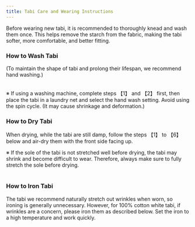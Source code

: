 ```yaml
---
title: Tabi Care and Wearing Instructions
---
```



Before wearing new tabi, it is recommended to thoroughly knead and wash them once. This helps remove the starch from the fabric, making the tabi softer, more comfortable, and better fitting.

<Table 
  data={[
    {
      image: "https://ik.imagekit.io/dgfwhfvkn/tabi/d2VhcjAx_waifu2x_noise3_scale4x_FNLcRCpGR9.avif?updatedAt=1739617968037",
      description: `【1】 Fold about one-third of the tabi inward and use both thumbs to stretch it horizontally 2–3 times.`
    },
    {
      image: "https://ik.imagekit.io/dgfwhfvkn/tabi/d2VhcjAy_waifu2x_noise3_scale4x_0zmi9B7DG.avif?updatedAt=1739617966761",
      description: `【2】 Hold the folded part with your thumbs, firmly stretch the tabi, and then insert your toes. Wearing them this way ensures the central axis remains aligned, allowing your feet to fit perfectly.`
    },
    {
      image: "https://ik.imagekit.io/dgfwhfvkn/tabi/d2VhcjAz_waifu2x_noise3_scale4x_y-rvWCagN.avif?updatedAt=1739617964750",
      description: `【3】 After inserting your entire foot, firmly pull up the heel part of the tabi.`
    },
    {
      image: "https://ik.imagekit.io/dgfwhfvkn/tabi/d2VhcjA0_waifu2x_noise3_scale4x_4YGp-XFIoK.avif?updatedAt=1739617966743",
      description: `【4】 Flip up the folded part. Then, pull the seam on the instep (the central seam of the tabi) toward your big toe. This prevents discomfort between your toes and avoids wrinkles in the tabi.`
    },
    {
      image: "https://ik.imagekit.io/dgfwhfvkn/tabi/d2VhcjA1_waifu2x_noise3_scale4x_aPsWZYPakW.avif?updatedAt=1739617965125",
      description: `【5】 Place your heel on the tatami or floor and lift your toes. (When your foot is at a right angle, your Achilles tendon straightens, and your calf muscles expand, making your ankle slimmer and easier to fasten the clasps.) Start fastening from the bottom clasp. At this time, ensure the fabric around the Achilles tendon is neatly tucked in.`
    },
    {
      image: "https://ik.imagekit.io/dgfwhfvkn/tabi/d2VhcjA2_waifu2x_noise3_scale4x_8wl_4CSbW.avif?updatedAt=1739617968029",
      description: `【6】 After fastening all the clasps, distribute your weight evenly on your feet to allow the tabi to fully conform to your body.`
    }
  ]}
  columns={[
    {
      key: "image",
      label: "Show",
      type: "image",
    },
    {
      key: "description",
      label: "How",
    }
  ]}
  client:visible
/>

### How to Wash Tabi

(To maintain the shape of tabi and prolong their lifespan, we recommend hand washing.)

<Table 
  data={[
    {
      image: "https://ik.imagekit.io/dgfwhfvkn/tabi/d2FzaDAx_waifu2x_noise3_scale4x_zQRKxSTcO.png?updatedAt=1739618660211",
      description: `【1】 Before stains set in, soak the tabi in lukewarm water with detergent for a while.`
    },
    {
      image: "https://ik.imagekit.io/dgfwhfvkn/tabi/d2FzaDAy_waifu2x_noise3_scale4x_-kFT3xeNk.png?updatedAt=1739618660031",
      description: `【2】 Apply solid soap lightly to the soiled areas of the sole.`
    },
    {
      image: "https://ik.imagekit.io/dgfwhfvkn/tabi/d2FzaDA0_waifu2x_noise3_scale4x_esa1vG4Og.png?updatedAt=1739618663754",
      description: `【3】 Rinse thoroughly. (Ensure no detergent residue remains, and air-dry in the shade to prevent yellowing.)`
    },
    {
      image: "https://ik.imagekit.io/dgfwhfvkn/tabi/d2FzaDA1_waifu2x_noise3_scale4x_FIfpQALFJ.png?updatedAt=1739618660462",
      description: `【4】 Squeeze out the water by hand. Avoid wringing, as it may cause deformation. Dry in a shaded area.`
    }
  ]}
  columns={[
    {
      key: "image",
      label: "Show",
      type: "image",
    },
    {
      key: "description",
      label: "How",
    }
  ]}
  client:visible
/>

※ If using a washing machine, complete steps 【1】 and 【2】 first, then place the tabi in a laundry net and select the hand wash setting. Avoid using the spin cycle. (It may cause shrinkage and deformation.)

### How to Dry Tabi

When drying, while the tabi are still damp, follow the steps 【1】 to 【6】 below and air-dry them with the front side facing up.

※ If the sole of the tabi is not stretched well before drying, the tabi may shrink and become difficult to wear. Therefore, always make sure to fully stretch the sole before drying.

<Table 
  data={[
    {
      image: "https://ik.imagekit.io/dgfwhfvkn/tabi/ZHJ5MDE_waifu2x_noise3_scale4x_-ob7ZoeDHe.avif?updatedAt=1739627665274",
      description: `【1】 Stretch the sole horizontally.`
    },
    {
      image: "https://ik.imagekit.io/dgfwhfvkn/tabi/ZHJ5MDI_waifu2x_noise3_scale4x_ML3Mmd_C4.avif?updatedAt=1739627665279",
      description: `【2】 Hold the toe and heel, and stretch the sole vertically.`
    },
    {
      image: "https://ik.imagekit.io/dgfwhfvkn/tabi/ZHJ5MDM_waifu2x_noise3_scale4x_P6C44lI6O.avif?updatedAt=1739627658235",
      description: `【3】 Align and stretch the seams of the upper part.`
    },
    {
      image: "https://ik.imagekit.io/dgfwhfvkn/tabi/ZHJ5MDQ_waifu2x_noise3_scale4x_VSid-V_Ry.avif?updatedAt=1739627659458",
      description: `【4】 Stretch the area around the ankle.`
    },
    {
      image: "https://ik.imagekit.io/dgfwhfvkn/tabi/ZHJ5MDU_waifu2x_noise3_scale4x_y1DvgrFa6.avif?updatedAt=1739627658512",
      description: `【5】 Tap with your hand to smooth out wrinkles on the sole and surface.`
    },
    {
      image: "https://ik.imagekit.io/dgfwhfvkn/tabi/ZHJ5MDY_waifu2x_noise3_scale4x_7LQBrGreBJ.avif?updatedAt=1739627659287",
      description: `【6】 Shape by hand, keep it puffed up, and clip it to a clothesline with clothespins to dry.`
    }
  ]}
  columns={[
    {
      key: "image",
      label: "Show",
      type: "image",
    },
    {
      key: "description",
      label: "How",
    }
  ]}
  client:visible
/>

### How to Iron Tabi

The tabi we recommend naturally stretch out wrinkles when worn, so ironing is generally unnecessary. However, for 100% cotton white tabi, if wrinkles are a concern, please iron them as described below. Set the iron to a high temperature and work quickly.

<Table 
  data={[
    {
      image: "https://ik.imagekit.io/dgfwhfvkn/tabi/aXJvbjAx_waifu2x_noise3_scale4x_481dzua2k.avif?updatedAt=1739636176272",
      description: `【1】 This is for the left tabi. Follow the same steps for the right tabi.Use the edge of the ironing board and turn the tabi inside out, as if it were being worn.Rotate the tip of the iron from the inner instep toward the hanging thread.`
    },
    {
      image: "https://ik.imagekit.io/dgfwhfvkn/tabi/aXJvbjAy_waifu2x_noise3_scale4x_ssi9ze5GS.avif?updatedAt=1739636174054",
      description: `【2】 Turn the ankle part downward, exposing the inside. (The side closest to you is the thumb side.)Iron the edge of the sole.While rotating the tabi with your left hand, press the edge of the sole with the iron.`
    },
    {
      image: "https://ik.imagekit.io/dgfwhfvkn/tabi/aXJvbjAz_waifu2x_noise3_scale4x_CIpgVsQwG.avif?updatedAt=1739636175925",
      description: `【3】 Turn the tabi back to the front side and iron the elongated area on the thumb side.First, press the tip of the thumb with the belly of the iron, then iron from the heel toward the thumb.Pressing first helps remove air and prevents excess wrinkles.`
    },
    {
      image: "https://ik.imagekit.io/dgfwhfvkn/tabi/aXJvbjA0_waifu2x_noise3_scale4x_v3wHfZS7c.avif?updatedAt=1739636174127",
      description: `【4】 Hold the ankle part and turn it to the side that would face outward when worn.Iron the side where the four toes go, leaving the overlapping inner part for later.Place the iron on the toe area and iron toward the heel, as if pushing out air.`
    },
    {
      image: "https://ik.imagekit.io/dgfwhfvkn/tabi/aXJvbjA1_waifu2x_noise3_scale4x_jljLf_sv1.avif?updatedAt=1739636183727",
      description: `【5】 Rotate the tabi so the side with the four toes faces you, and iron up to the front of the ankle.Be careful not to let wrinkles form on the overlapping inner part, and iron from the heel left in step 【4】 toward the ankle, smoothing the instep seam as you go.`
    },
    {
      image: "https://ik.imagekit.io/dgfwhfvkn/tabi/aXJvbjA2_waifu2x_noise3_scale4x_yoUw8c0xL.avif?updatedAt=1739636175030",
      description: `【6】 Finally, use the corner of the ironing board to press the fastener part from the outside.Be careful not to iron over the overlapping hanging thread side, as this can cause wrinkles.`
    }
  ]}
  columns={[
    {
      key: "image",
      label: "Show",
      type: "image",
      align: "center"
    },
    {
      key: "description",
      label: "How",
      align: "start"
    }
  ]}
  client:visible
/>

<ContributorList githubRepo="dragonjay-lyj/jpstra" />
